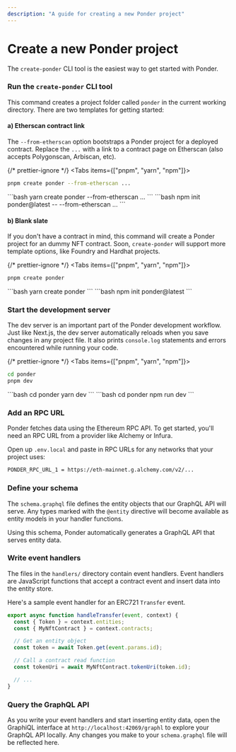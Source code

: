 ```yaml
---
description: "A guide for creating a new Ponder project"
---
```



# Create a new Ponder project

The `create-ponder` CLI tool is the easiest way to get started with Ponder.

<div className="steps-container">

### Run the `create-ponder` CLI tool

This command creates a project folder called `ponder` in the current working directory. There are two templates for getting started:

#### a) Etherscan contract link

The `--from-etherscan` option bootstraps a Ponder project for a deployed contract. Replace the `...` with a link to a contract page on Etherscan (also accepts Polygonscan, Arbiscan, etc).

{/* prettier-ignore */}
<Tabs items={["pnpm", "yarn", "npm"]}>
  <Tab>
```bash
pnpm create ponder --from-etherscan ...
```
</Tab>
  <Tab>
```bash
yarn create ponder --from-etherscan ...
```
</Tab>
  <Tab>
```bash
npm init ponder@latest -- --from-etherscan ...
```
</Tab>
</Tabs>

#### b) Blank slate

If you don't have a contract in mind, this command will create a Ponder project for an dummy NFT contract. Soon, `create-ponder` will support more template options, like Foundry and Hardhat projects.

{/* prettier-ignore */}
<Tabs items={["pnpm", "yarn", "npm"]}>
  <Tab>
```bash
pnpm create ponder
```
</Tab>
  <Tab>
```bash
yarn create ponder
```
</Tab>
  <Tab>
```bash
npm init ponder@latest
```
</Tab>
</Tabs>

### Start the development server

The dev server is an important part of the Ponder development workflow. Just like Next.js, the dev server automatically reloads when you save changes in any project file. It also prints `console.log` statements and errors encountered while running your code.

{/* prettier-ignore */}
<Tabs items={["pnpm", "yarn", "npm"]}>
  <Tab>
```bash
cd ponder
pnpm dev
```
</Tab>
  <Tab>
```bash
cd ponder
yarn dev
```
</Tab>
  <Tab>
```bash
cd ponder
npm run dev
```
</Tab>
</Tabs>

### Add an RPC URL

Ponder fetches data using the Ethereum RPC API. To get started, you'll need an RPC URL from a provider like Alchemy or Infura.

Open up `.env.local` and paste in RPC URLs for any networks that your project uses:

```bash filename=".env.local"
PONDER_RPC_URL_1 = https://eth-mainnet.g.alchemy.com/v2/...
```

### Define your schema

The `schema.graphql` file defines the entity objects that our GraphQL API will serve. Any types marked with the `@entity` directive will become available as entity models in your handler functions.

Using this schema, Ponder automatically generates a GraphQL API that serves entity data.

### Write event handlers

The files in the `handlers/` directory contain event handlers. Event handlers are JavaScript functions that accept a contract event and insert data into the entity store.

Here's a sample event handler for an ERC721 `Transfer` event.

```js filename="MyNftContract.ts"
export async function handleTransfer(event, context) {
  const { Token } = context.entities;
  const { MyNftContract } = context.contracts;

  // Get an entity object
  const token = await Token.get(event.params.id);

  // Call a contract read function
  const tokenUri = await MyNftContract.tokenUri(token.id);

  // ...
}
```

### Query the GraphQL API

As you write your event handlers and start inserting entity data, open the GraphiQL interface at `http://localhost:42069/graphl` to explore your GraphQL API locally. Any changes you make to your `schema.graphql` file will be reflected here.

</div>
